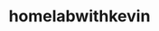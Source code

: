 ---
title: homelabwithkevin
description: description
template: splash
hero:
  tagline: Welcome to homelabwithkevin
  actions:
    - text: Read the docs!
      link: /intro
      icon: right-arrow
      variant: primary
---